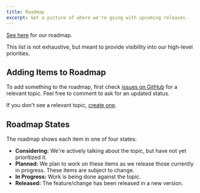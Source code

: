 ```yaml
---
title: Roadmap
excerpt: Get a picture of where we're going with upcoming releases.
---
```


[See here](https://stackbit.notion.site/Wesjet-Roadmap-ca6d21d6a1424b11b11692d6356c1ff7) for our roadmap.

This list is not exhaustive, but meant to provide visibility into our high-level priorities.

## Adding Items to Roadmap

To add something to the roadmap, first check [issues on GitHub](https://github.com/wesbitty/wesbitty/issues) for a relevant topic. Feel free to comment to ask for an updated status.

If you don't see a relevant topic, [create one](https://github.com/wesbitty/wesbitty/issues/new).

## Roadmap States

The roadmap shows each item in one of four states:

- **Considering:** We're actively talking about the topic, but have not yet prioritized it.
- **Planned:** We plan to work on these items as we release those currently in progress. These items are subject to change.
- **In Progress:** Work is being done against the topic.
- **Released:** The feature/change has been released in a new version.
